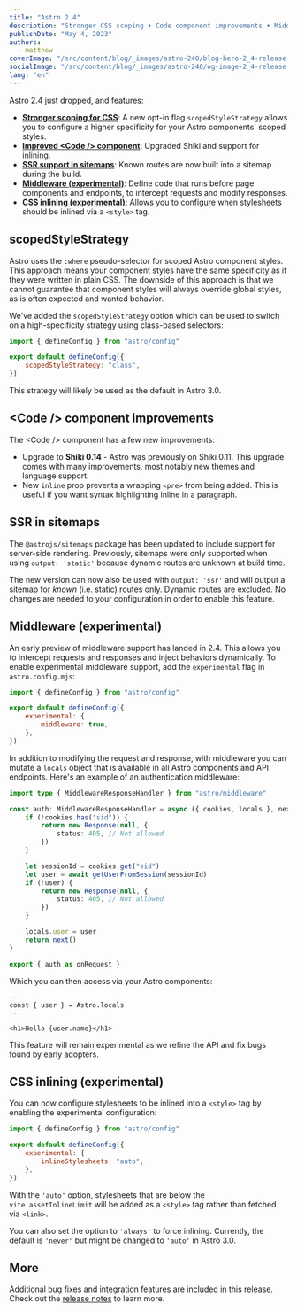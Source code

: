 ```yaml
---
title: "Astro 2.4"
description: "Stronger CSS scoping • Code component improvements • Middleware • CSS inlining • More!"
publishDate: "May 4, 2023"
authors:
  - matthew
coverImage: "/src/content/blog/_images/astro-240/blog-hero-2_4-release.jpg"
socialImage: "/src/content/blog/_images/astro-240/og-image-2_4-release.jpg"
lang: "en"
---
```


Astro 2.4 just dropped, and features:

- **[Stronger scoping for CSS](#scopedstylestrategy)**: A new opt-in flag `scopedStyleStrategy` allows you to configure a higher specificity for your Astro components' scoped styles.
- **[Improved &lt;Code /&gt; component](#code--component-improvements)**: Upgraded Shiki and support for inlining.
- **[SSR support in sitemaps](#ssr-in-sitemaps)**: Known routes are now built into a sitemap during the build.
- **[Middleware (experimental)](#middleware-experimental)**: Define code that runs before page components and endpoints, to intercept requests and modify responses.
- **[CSS inlining (experimental)](#css-inlining-experimental)**: Allows you to configure when stylesheets should be inlined via a `<style>` tag.

## scopedStyleStrategy

Astro uses the `:where` pseudo-selector for scoped Astro component styles. This approach means your component styles have the same specificity as if they were written in plain CSS. The downside of this approach is that we cannot guarantee that component styles will always override global styles, as is often expected and wanted behavior.

We've added the `scopedStyleStrategy` option which can be used to switch on a high-specificity strategy using class-based selectors:

```js
import { defineConfig } from "astro/config"

export default defineConfig({
	scopedStyleStrategy: "class",
})
```

This strategy will likely be used as the default in Astro 3.0.

## &lt;Code /&gt; component improvements

The &lt;Code /&gt; component has a few new improvements:

- Upgrade to **Shiki 0.14** - Astro was previously on Shiki 0.11. This upgrade comes with many improvements, most notably new themes and language support.
- New `inline` prop prevents a wrapping `<pre>` from being added. This is useful if you want syntax highlighting inline in a paragraph.

## SSR in sitemaps

The `@astrojs/sitemaps` package has been updated to include support for server-side rendering. Previously, sitemaps were only supported when using `output: 'static'` because dynamic routes are unknown at build time.

The new version can now also be used with `output: 'ssr'` and will output a sitemap for _known_ (i.e. static) routes only. Dynamic routes are excluded. No changes are needed to your configuration in order to enable this feature.

## Middleware (experimental)

An early preview of middleware support has landed in 2.4. This allows you to intercept requests and responses and inject behaviors dynamically. To enable experimental middleware support, add the `experimental` flag in `astro.config.mjs`:

```js
import { defineConfig } from "astro/config"

export default defineConfig({
	experimental: {
		middleware: true,
	},
})
```

In addition to modifying the request and response, with middleware you can mutate a `locals` object that is available in all Astro components and API endpoints. Here's an example of an authentication middleware:

```ts
import type { MiddlewareResponseHandler } from "astro/middleware"

const auth: MiddlewareResponseHandler = async ({ cookies, locals }, next) => {
	if (!cookies.has("sid")) {
		return new Response(null, {
			status: 405, // Not allowed
		})
	}

	let sessionId = cookies.get("sid")
	let user = await getUserFromSession(sessionId)
	if (!user) {
		return new Response(null, {
			status: 405, // Not allowed
		})
	}

	locals.user = user
	return next()
}

export { auth as onRequest }
```

Which you can then access via your Astro components:

```astro
---
const { user } = Astro.locals
---

<h1>Hello {user.name}</h1>
```

This feature will remain experimental as we refine the API and fix bugs found by early adopters.

## CSS inlining (experimental)

You can now configure stylesheets to be inlined into a `<style>` tag by enabling the experimental configuration:

```js
import { defineConfig } from "astro/config"

export default defineConfig({
	experimental: {
		inlineStylesheets: "auto",
	},
})
```

With the `'auto'` option, stylesheets that are below the `vite.assetInlineLimit` will be added as a `<style>` tag rather than fetched via `<link>`.

You can also set the option to `'always'` to force inlining. Currently, the default is `'never'` but might be changed to `'auto'` in Astro 3.0.

## More

Additional bug fixes and integration features are included in this release. Check out the [release notes](LINK) to learn more.
